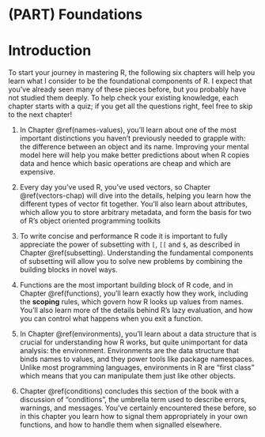 # (PART) Foundations {-}

# Introduction {#foundations-intro  .unnumbered}

To start your journey in mastering R, the following six chapters will help you learn what I consider to be the foundational components of R. I expect that you've already seen many of these pieces before, but you probably have not studied them deeply. To help check your existing knowledge, each chapter starts with a quiz; if you get all the questions right, feel free to skip to the next chapter!

1.  In Chapter \@ref(names-values), you'll learn about one of the most 
    important distinctions you haven't previously needed to grapple with:
    the difference between an object and its name. Improving your mental model 
    here will help you make better predictions about when R copies data 
    and hence which basic operations are cheap and which are expensive.
   
1.  Every day you've used R, you've used vectors, so Chapter \@ref(vectors-chap)
    will dive into the details, helping you learn how the different types of 
    vector fit together. You'll also learn about attributes, which allow you to
    store arbitrary metadata, and form the basis for two of R's object
    oriented programming toolkits
    
1.  To write concise and performance R code it is important to fully appreciate
    the power of subsetting with `[`, `[[` and `$`, as described in Chapter
    \@ref(subsetting). Understanding the fundamental components of subsetting 
    will allow you to solve new problems by combining the building blocks in 
    novel ways.
    
1.  Functions are the most important building block of R code, and in Chapter
    \@ref(functions), you'll learn exactly how they work, including
    the __scoping__ rules, which govern how R looks up values from names.
    You'll also learn more of the details behind R's lazy evaluation, and 
    how you can control what happens when you exit a function.
    
1.  In Chapter \@ref(environments), you'll learn about a data structure that
    is crucial for understanding how R works, but quite unimportant for data 
    analysis: the environment. Environments are the data structure that binds 
    names to values, and they power tools like package namespaces. Unlike most
    programming languages, environments in R are "first class" which means that 
    you can manipulate them just like other objects.

1.  Chapter \@ref(conditions) concludes this section of the book with a 
    discussion of "conditions", the umbrella term used to describe errors, 
    warnings, and messages. You've certainly encountered these before, so in 
    this chapter you learn how to signal them appropriately in your own 
    functions, and how to handle them when signalled elsewhere.
    
